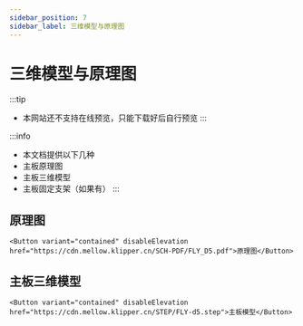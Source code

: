 ```yaml
---
sidebar_position: 7
sidebar_label: 三维模型与原理图
---
```



# 三维模型与原理图


:::tip
* 本网站还不支持在线预览，只能下载好后自行预览
:::

:::info
* 本文档提供以下几种
* 主板原理图
* 主板三维模型
* 主板固定支架（如果有）
:::

## 原理图

    <Button variant="contained" disableElevation href="https://cdn.mellow.klipper.cn/SCH-PDF/FLY_D5.pdf">原理图</Button>


## 主板三维模型

    <Button variant="contained" disableElevation href="https://cdn.mellow.klipper.cn/STEP/FLY-d5.step">主板模型</Button>

